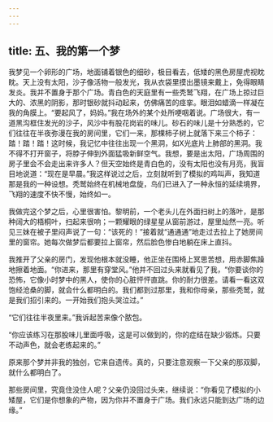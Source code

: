 ```yaml
---
---
---
```

title: 五、我的第一个梦
---



我梦见一个卵形的广场，地面铺着银色的细砂，极目看去，低矮的黑色房屋虎视眈眈。天上没有太阳，沙子像活物一般发光，我从衣袋里摸出墨镜来戴上，免得眼睛发炎。我并不置身于那个广场。青白色的天庭里有一些秃鹫飞翔，在广场上掠过巨大的、浓黑的阴影，那时银砂就抖动起来，仿佛痛苦的痉挛。眼泪如蜡滴一样凝在我的角膜上。“要起风了，妈妈。”我在场外的某个处所哽咽着说。广场很大，有一道黑沟框住发光的沙子，风沙中有股花岗岩的味儿。砂石的味儿是十分熟悉的，它们往往在半夜弥漫在我的房间里，它们一来，那棵柿子树上就落下来三个柿子：踏！踏！踏！这时候，我记忆中往往出现一个黑洞，如X光底片上肺部的黑洞。我不得不打开窗子，将脖子伸到外面猛吸新鲜空气。我想，要是出太阳，广场周围的房子里会不会走出来许多人？但天空始终是青白色的，没有太阳也没有月亮，我盲目地说道：“现在是早晨。”我这样说过之后，立刻就听到了模拟的鸡叫声，我知道那是我的一种设想。秃鹫始终在机械地盘旋，鸟们已进入了一种永恒的延续境界，飞翔的速度不快不慢，始终如一。

我做完这个梦之后，心里很害怕。黎明前，一个老头儿在外面扫树上的落叶，是那种阔大的梧桐叶，扫起来很响；一颗耀眼的绿星星从窗前游过，屋里灿然一亮。听见三妹在被子里闷声说了一句：“该死的！”接着就“通通通”地走过去拉上了她房间里的窗帘。她每次做梦后都要拉上窗帘，然后脸色惨白地躺在床上直抖。

我推开了父亲的房门，发现他根本就没睡，他正坐在围椅上冥思苦想，用赤脚焦躁地擦着地面。“你进来，那里有穿堂风。”他并不回过头来就看见了我，“你要谈你的恐怖，它像小时梦中的黑人，使你的心脏怦怦直跳。你的耐力很差。请看一看这双饱经沧桑的脚，就会什么都明白的。我们都到过那里，我和你母亲，那些秃鹫，就是我们招引来的。一开始我们抱头哭泣过。”

“它们往往半夜里来。”我诉起苦来像个脓包。

“你应该练习在那股味儿里面呼吸，这是可以做到的，你的症结在缺少锻炼。只要不动声色，就会老练起来的。”

原来那个梦并非我的独创，它来自遗传。真的，只要注意观察一下父亲的那双脚，就什么都明白了。

那些房间里，究竟住没住人呢？父亲仍没回过头来，继续说：“你看见了模拟的小矮屋，它们是你想象的产物，因为你并不置身于广场。我们永远只能到达广场的边缘。”